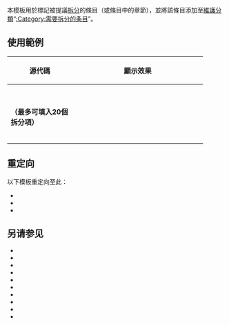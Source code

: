 {{Documentation subpage}}
{{Uses Lua|Module:Unsubst}}
本模板用於標記被提議[[Wikipedia:条目拆分|拆分]]的條目（或條目中的章節），並將該條目添加至[[Wikipedia:維基百科維護|維護]][[Wikipedia:頁面分類|分類]]“[[:Category:需要拆分的条目]]”。

== 使用範例 ==
{| class="wikitable" style="width:90%; text-align:center;"
!  width="30%" | 源代碼 !! width="60%" | 顯示效果
|-
| {{tlx|Split|餘切}} || {{Split|餘切}}
|-
| {{tlx|Split|正割|餘割}} || {{Split|正割|餘割}}
|-
| {{tlx|Split|正弦|餘弦|正切}}<br/>'''（最多可填入20個拆分項）''' || {{Split|正弦|餘弦|正切}}
|-
| {{tlx|1=Split|2=正弦|3=section=yes}} || {{Split|正弦|section=yes}}
|-
| {{tlx|1=Split|2=正弦|3=part=yes}} || {{Split|正弦|part=yes}}
|-
| {{tlx|1=Split|2=正弦|3=discuss=Talk:火星}} || {{Split|正弦|discuss=Talk:火星}}
|}

== 重定向 ==
以下模板重定向至此：
* {{tl|拆分}}
* {{tl|分拆}}
* {{tl|分割}}

== 另请参见 ==
{{div col|colwidth=25em}}
* {{tl|Split dab}}
* {{tl|Split section}}
* {{tl|Split sections}}
* {{tl|Split portions}}
* {{tl|Split section portions}}
* {{tl|Merge portions from}}
* {{tl|Very long}}
* {{tl|Cleanup split}}
* {{tl|Split and dab}}
* {{tl|Split article}}
{{div col end}}

<includeonly>{{Sandbox other||
[[Category:拆分模板]]
}}</includeonly>
